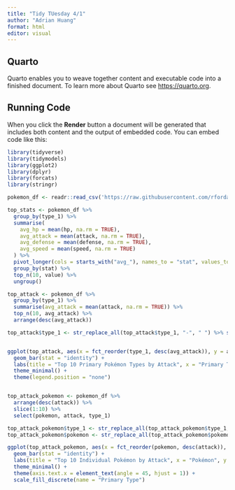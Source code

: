 ```yaml
---
title: "Tidy TUesday 4/1"
author: "Adrian Huang"
format: html
editor: visual
---
```


## Quarto

Quarto enables you to weave together content and executable code into a finished document. To learn more about Quarto see <https://quarto.org>.

## Running Code

When you click the **Render** button a document will be generated that includes both content and the output of embedded code. You can embed code like this:

```r
library(tidyverse)
library(tidymodels)
library(ggplot2)
library(dplyr)
library(forcats)
library(stringr)

pokemon_df <- readr::read_csv('https://raw.githubusercontent.com/rfordatascience/tidytuesday/main/data/2025/2025-04-01/pokemon_df.csv')

```

```r
top_stats <- pokemon_df %>%
  group_by(type_1) %>%
  summarise(
    avg_hp = mean(hp, na.rm = TRUE),
    avg_attack = mean(attack, na.rm = TRUE),
    avg_defense = mean(defense, na.rm = TRUE),
    avg_speed = mean(speed, na.rm = TRUE)
  ) %>%
  pivot_longer(cols = starts_with("avg_"), names_to = "stat", values_to = "value") %>%
  group_by(stat) %>%
  top_n(10, value) %>%
  ungroup()

top_attack <- pokemon_df %>%
  group_by(type_1) %>%
  summarise(avg_attack = mean(attack, na.rm = TRUE)) %>%
  top_n(10, avg_attack) %>%
  arrange(desc(avg_attack))

top_attack$type_1 <- str_replace_all(top_attack$type_1, "-", " ") %>% str_to_title()


ggplot(top_attack, aes(x = fct_reorder(type_1, desc(avg_attack)), y = avg_attack, fill = type_1)) +
  geom_bar(stat = "identity") +
  labs(title = "Top 10 Primary Pokémon Types by Attack", x = "Primary Type", y = "Average Attack") +
  theme_minimal() +
  theme(legend.position = "none")


top_attack_pokemon <- pokemon_df %>%
  arrange(desc(attack)) %>%
  slice(1:10) %>%
  select(pokemon, attack, type_1)

top_attack_pokemon$type_1 <- str_replace_all(top_attack_pokemon$type_1, "-", " ") %>% str_to_title()
top_attack_pokemon$pokemon <- str_replace_all(top_attack_pokemon$pokemon, "-", " ") %>% str_to_title()

ggplot(top_attack_pokemon, aes(x = fct_reorder(pokemon, desc(attack)), y = attack, fill = type_1)) +
  geom_bar(stat = "identity") +
  labs(title = "Top 10 Individual Pokémon by Attack", x = "Pokémon", y = "Attack") +
  theme_minimal() +
  theme(axis.text.x = element_text(angle = 45, hjust = 1)) +
  scale_fill_discrete(name = "Primary Type") 
```



